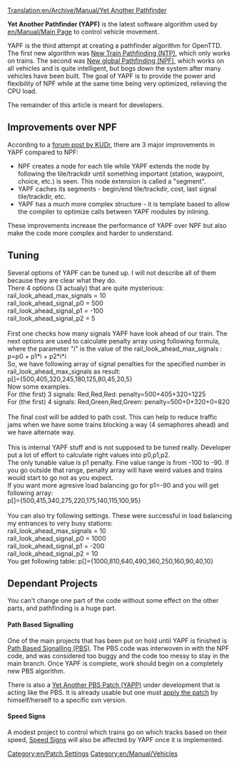 [[Translation:en/Archive/Manual/Yet Another Pathfinder]]
{{en/Expand|configuration}}

'''Yet Another Pathfinder (YAPF)''' is the latest software algorithm used by [[en/Manual/Main Page]] to control vehicle movement.

YAPF is the third attempt at creating a pathfinder algorithm for OpenTTD. The first new algorithm was [[en/Archive/Manual/Settings/New train pathfinding|New Train Pathfinding (NTP)]], which only works on trains. The second was [[en/Archive/Manual/Settings/New global pathfinding|New global Pathfinding (NPF)]], which works on all vehicles and is quite intelligent, but bogs down the system after many vehicles have been built. The goal of YAPF is to provide the power and flexibility of NPF while at the same time being very optimized, relieving the CPU load.

The remainder of this article is meant for developers.

== Improvements over NPF ==

According to a [http://www.tt-forums.net/viewtopic.php?t=32774 forum post by KUDr], there are 3 major improvements in YAPF compared to NPF:

*NPF creates a node for each tile while YAPF extends the node by following the tile/trackdir until something important (station, waypoint, choice, etc.) is seen. This node extension is called a "segment".
*YAPF caches its segments - begin/end tile/trackdir, cost, last signal tile/trackdir, etc.
*YAPF has a much more complex structure - it is template based to allow the compiler to optimize calls between YAPF modules by inlining.

These improvements increase the performance of YAPF over NPF but also make the code more complex and harder to understand.

== Tuning ==
Several options of YAPF can be tuned up. I will not describe all of them because they are clear what they do.<br>
There 4 options (3 actualy) that are quite mysterious:<br>
rail_look_ahead_max_signals = 10<br>
rail_look_ahead_signal_p0 = 500<br>
rail_look_ahead_signal_p1 = -100<br>
rail_look_ahead_signal_p2 = 5<br>
<br>
First one checks how many signals YAPF have look ahead of our train. The next options are used to calculate penalty array using following formula, where the parameter "i" is the value of the rail_look_ahead_max_signals :<br>
p=p0 + p1*i + p2*i*i<br>
So, we have following array of signal penalties for the specified number in rail_look_ahead_max_signals as result:<br>
p[]={500,405,320,245,180,125,80,45,20,5}
<br>
Now some examples.<br>
For (the first) 3 signals: Red,Red,Red: penalty=500+405+320=1225<br>
For (the first) 4 signals: Red,Green,Red,Green: penalty=500+0+320+0=820<br>
<br>
The final cost will be added to path cost. This can help to reduce traffic jams when we have some trains blocking a way (4 semaphores ahead) and we have alternate way.<br>
<br>
This is internal YAPF stuff and is not supposed to be tuned really. Developer put a lot of effort to calculate right values into p0,p1,p2.<br>
The only tunable value is p1 penalty. Fine value range is from -100 to -90. If you go outside that range, penalty array will have weird values and trains would start to go not as you expect.<br>
If you want more agresive load balancing go for p1=-90 and you will get following array:<br>
p[]={500,415,340,275,220,175,140,115,100,95}<br>
<br>
You can also try following settings. These were successful in load balancing my entrances to
very busy stations:<br>
rail_look_ahead_max_signals = 10<br>
rail_look_ahead_signal_p0 = 1000<br>
rail_look_ahead_signal_p1 = -200<br>
rail_look_ahead_signal_p2 = 10<br>
You get following table:
p[]={1000,810,640,490,360,250,160,90,40,10}<br>

== Dependant Projects ==
You can't change one part of the code without some effect on the other parts, and pathfinding is a huge part.

==== Path Based Signalling ====
One of the main projects that has been put on hold until YAPF is finished is [[en/Archive/Manual/Yet Another PBS Patch|Path Based Signalling (PBS)]]. The PBS code was interwoven in with the NPF code, and was considered too buggy and the code too messy to stay in the main branch. Once YAPF is complete, work should begin on a completely new PBS algorithm.

There is also a [[en/Archive/Manual/Yet Another PBS Patch|Yet Another PBS Patch (YAPP)]] under development that is acting like the PBS. It is already usable but one must [[en/Development/FAQ development#how-to-apply-a-patch|apply the patch]] by himself/herself to a specific svn version.

==== Speed Signs ====
A modest project to control which trains go on which tracks based on their speed, [http://www.tt-forums.net/viewtopic.php?t=24187 Speed Signs] will also be affected by YAPF once it is implemented.

[[Category:en/Patch Settings]]
[[Category:en/Manual/Vehicles]]